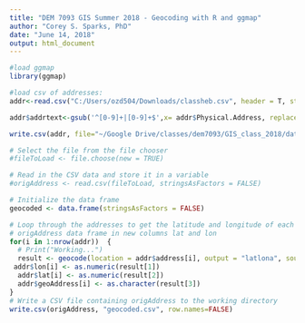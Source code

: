 ```yaml
---
title: "DEM 7093 GIS Summer 2018 - Geocoding with R and ggmap"
author: "Corey S. Sparks, PhD"
date: "June 14, 2018"
output: html_document
---
```



```r

#load ggmap
library(ggmap)

#load csv of addresses:
addr<-read.csv("C:/Users/ozd504/Downloads/classheb.csv", header = T, stringsAsFactors = T)

addr$addrtext<-gsub('^[0-9]+|[0-9]+$',x= addr$Physical.Address, replacement = "")

write.csv(addr, file="~/Google Drive/classes/dem7093/GIS_class_2018/data/hebs_ready.csv")

# Select the file from the file chooser
#fileToLoad <- file.choose(new = TRUE)

# Read in the CSV data and store it in a variable 
#origAddress <- read.csv(fileToLoad, stringsAsFactors = FALSE)

# Initialize the data frame
geocoded <- data.frame(stringsAsFactors = FALSE)

# Loop through the addresses to get the latitude and longitude of each address and add it to the
# origAddress data frame in new columns lat and lon
for(i in 1:nrow(addr))  {
  # Print("Working...")
  result <- geocode(location = addr$address[i], output = "latlona", source = "google", override_limit = T)
 addr$lon[i] <- as.numeric(result[1])
  addr$lat[i] <- as.numeric(result[2])
  addr$geoAddress[i] <- as.character(result[3])
}
# Write a CSV file containing origAddress to the working directory
write.csv(origAddress, "geocoded.csv", row.names=FALSE)
```
